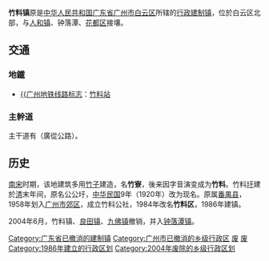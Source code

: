 '''竹料镇'''原是[[中华人民共和国|中华人民共和国]][[广东省|广东省]][[广州市|广州市]][[白云区_(广州市)|白云区]]所辖的[[行政建制镇|行政建制镇]]，位於白云区北部，与[[人和镇_(广州市)|人和镇]]、钟落潭、[[花都区|花都区]]接壤。

== 交通 ==
=== 地鐵 ===
*[[广州地铁14号线|{{广州地铁线路标志]]：[[竹料站|竹料站]]
=== 主幹道 ===
主干道有{{中国国道名|105}}（廣從公路）。

== 历史 ==
[[南宋|南宋]]时期，该地建筑多用[[竹子|竹子]]建造，名'''竹寮'''，後来因字音演变成为'''竹料'''。竹料[[wikt:圩|圩]]建於[[清|清]]末年间，原名公公圩，[[中华民国|中华民国]]9年（1920年）改为现名。原属[[番禺县|番禺县]]，1958年划入[[郊区_(广州市)|广州市郊区]]，成立竹料公社，1984年改名'''竹料区'''，1986年建镇。

2004年6月，竹料镇、[[良田镇|良田镇]]、[[九佛镇|九佛镇]]撤销，并入[[钟落潭镇|钟落潭镇]]。

{{广东行政区划小作品}}
[[Category:广东省已撤消的建制镇|Category:广东省已撤消的建制镇]]
[[Category:广州市已撤消的乡级行政区|Category:广州市已撤消的乡级行政区]]
[[Category:广州建制镇|废]]
[[Category:广州市白云区行政区划|废]]
[[Category:1986年建立的行政区划|Category:1986年建立的行政区划]]
[[Category:2004年废除的乡级行政区划|Category:2004年废除的乡级行政区划]]